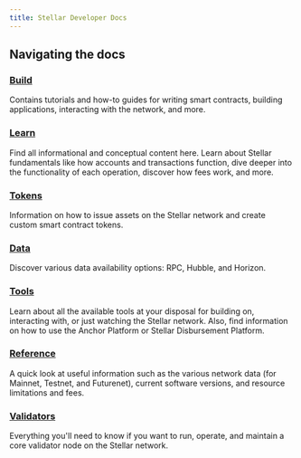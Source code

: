 ```yaml
---
title: Stellar Developer Docs
---
```


## Navigating the docs

### [Build](/docs/build/README.mdx)

Contains tutorials and how-to guides for writing smart contracts, building applications, interacting with the network, and more.

### [Learn](/docs/learn/fundamentals/README.mdx)

Find all informational and conceptual content here. Learn about Stellar fundamentals like how accounts and transactions function, dive deeper into the functionality of each operation, discover how fees work, and more.

### [Tokens](/docs/tokens/README.mdx)

Information on how to issue assets on the Stellar network and create custom smart contract tokens.

### [Data](/docs/data/README.mdx)

Discover various data availability options: RPC, Hubble, and Horizon.

### [Tools](/docs/tools/README.mdx)

Learn about all the available tools at your disposal for building on, interacting with, or just watching the Stellar network. Also, find information on how to use the Anchor Platform or Stellar Disbursement Platform.

### [Reference](/docs/reference/networks.mdx)

A quick look at useful information such as the various network data (for Mainnet, Testnet, and Futurenet), current software versions, and resource limitations and fees.

### [Validators](/docs/validators/README.mdx)

Everything you'll need to know if you want to run, operate, and maintain a core validator node on the Stellar network.
